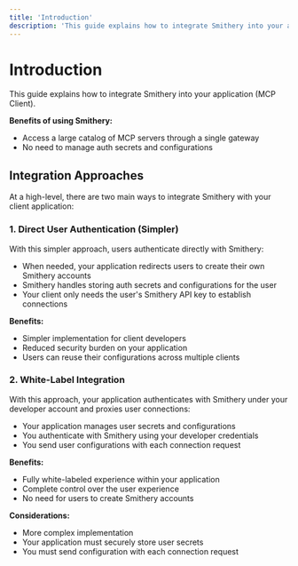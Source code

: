 ```yaml
---
title: 'Introduction'
description: 'This guide explains how to integrate Smithery into your application (MCP Client).'
---
```


# Introduction

This guide explains how to integrate Smithery into your application (MCP Client).

**Benefits of using Smithery:**

- Access a large catalog of MCP servers through a single gateway
- No need to manage auth secrets and configurations

## Integration Approaches

At a high-level, there are two main ways to integrate Smithery with your client application:

### 1. Direct User Authentication (Simpler)

With this simpler approach, users authenticate directly with Smithery:

- When needed, your application redirects users to create their own Smithery accounts
- Smithery handles storing auth secrets and configurations for the user
- Your client only needs the user's Smithery API key to establish connections

**Benefits:**
- Simpler implementation for client developers
- Reduced security burden on your application
- Users can reuse their configurations across multiple clients

### 2. White-Label Integration

With this approach, your application authenticates with Smithery under your developer account and proxies user connections:

- Your application manages user secrets and configurations
- You authenticate with Smithery using your developer credentials
- You send user configurations with each connection request

**Benefits:**
- Fully white-labeled experience within your application
- Complete control over the user experience
- No need for users to create Smithery accounts

**Considerations:**
- More complex implementation
- Your application must securely store user secrets
- You must send configuration with each connection request
